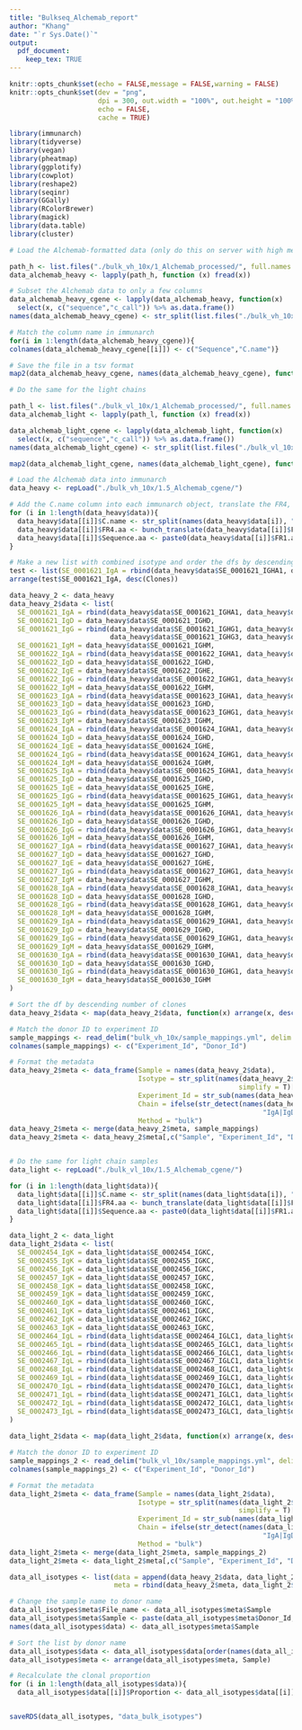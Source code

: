 ```yaml
---
title: "Bulkseq_Alchemab_report"
author: "Khang"
date: "`r Sys.Date()`"
output: 
  pdf_document: 
    keep_tex: TRUE
---
```


```r
knitr::opts_chunk$set(echo = FALSE,message = FALSE,warning = FALSE)
knitr::opts_chunk$set(dev = "png",
                      dpi = 300, out.width = "100%", out.height = "100%",
                      echo = FALSE,
                      cache = TRUE)
```

```r
library(immunarch)
library(tidyverse)
library(vegan)
library(pheatmap)
library(ggplotify)
library(cowplot)
library(reshape2)
library(seqinr)
library(GGally)
library(RColorBrewer)
library(magick)
library(data.table)
library(cluster)
```

```r
# Load the Alchemab-formatted data (only do this on server with high memory)

path_h <- list.files("./bulk_vh_10x/1_Alchemab_processed/", full.names = T)
data_alchemab_heavy <- lapply(path_h, function (x) fread(x))

# Subset the Alchemab data to only a few columns
data_alchemab_heavy_cgene <- lapply(data_alchemab_heavy, function(x)
  select(x, c("sequence","c_call")) %>% as.data.frame())
names(data_alchemab_heavy_cgene) <- str_split(list.files("./bulk_vh_10x/1_Alchemab_processed/"), "\\.", simplify = T)[,1]

# Match the column name in immunarch
for(i in 1:length(data_alchemab_heavy_cgene)){
colnames(data_alchemab_heavy_cgene[[i]]) <- c("Sequence","C.name")}

# Save the file in a tsv format
map2(data_alchemab_heavy_cgene, names(data_alchemab_heavy_cgene), function(x,y) write_tsv(x,paste0("./bulk_vh_10x/1.5_Alchemab_cgene/", y, ".tsv")))

# Do the same for the light chains

path_l <- list.files("./bulk_vl_10x/1_Alchemab_processed/", full.names = T)
data_alchemab_light <- lapply(path_l, function (x) fread(x))

data_alchemab_light_cgene <- lapply(data_alchemab_light, function(x)
  select(x, c("sequence","c_call")) %>% as.data.frame())
names(data_alchemab_light_cgene) <- str_split(list.files("./bulk_vl_10x/1_Alchemab_processed/"), "\\.", simplify = T)[,1]

map2(data_alchemab_light_cgene, names(data_alchemab_light_cgene), function(x,y) write_tsv(x,paste0("./bulk_vl_10x/1.5_Alchemab_cgene/", y, ".tsv")))
```

```r
# Load the Alchemab data into immunarch
data_heavy <- repLoad("./bulk_vh_10x/1.5_Alchemab_cgene/")

# Add the C.name column into each immunarch object, translate the FR4, paste the VDJ sequence
for (i in 1:length(data_heavy$data)){
  data_heavy$data[[i]]$C.name <- str_split(names(data_heavy$data[i]), "_", simplify = T)[,3]
  data_heavy$data[[i]]$FR4.aa <- bunch_translate(data_heavy$data[[i]]$FR4.nt)
  data_heavy$data[[i]]$Sequence.aa <- paste0(data_heavy$data[[i]]$FR1.aa, data_heavy$data[[i]]$CDR1.aa,    data_heavy$data[[i]]$FR2.aa, data_heavy$data[[i]]$CDR2.aa, data_heavy$data[[i]]$FR3.aa,        data_heavy$data[[i]]$CDR3.aa, data_heavy$data[[i]]$FR4.aa)
}

# Make a new list with combined isotype and order the dfs by descending number of clones
test <- list(SE_0001621_IgA = rbind(data_heavy$data$SE_0001621_IGHA1, data_heavy$data$SE_0001621_IGHA2))
arrange(test$SE_0001621_IgA, desc(Clones))

data_heavy_2 <- data_heavy
data_heavy_2$data <- list(
  SE_0001621_IgA = rbind(data_heavy$data$SE_0001621_IGHA1, data_heavy$data$SE_0001621_IGHA2),
  SE_0001621_IgD = data_heavy$data$SE_0001621_IGHD,
  SE_0001621_IgG = rbind(data_heavy$data$SE_0001621_IGHG1, data_heavy$data$SE_0001621_IGHG2,
                         data_heavy$data$SE_0001621_IGHG3, data_heavy$data$SE_0001621_IGHG4),
  SE_0001621_IgM = data_heavy$data$SE_0001621_IGHM,
  SE_0001622_IgA = rbind(data_heavy$data$SE_0001622_IGHA1, data_heavy$data$SE_0001622_IGHA2),
  SE_0001622_IgD = data_heavy$data$SE_0001622_IGHD,
  SE_0001622_IgE = data_heavy$data$SE_0001622_IGHE,
  SE_0001622_IgG = rbind(data_heavy$data$SE_0001622_IGHG1, data_heavy$data$SE_0001622_IGHG2, data_heavy$data$SE_0001622_IGHG3, data_heavy$data$SE_0001622_IGHG4),
  SE_0001622_IgM = data_heavy$data$SE_0001622_IGHM,
  SE_0001623_IgA = rbind(data_heavy$data$SE_0001623_IGHA1, data_heavy$data$SE_0001623_IGHA2),
  SE_0001623_IgD = data_heavy$data$SE_0001623_IGHD,
  SE_0001623_IgG = rbind(data_heavy$data$SE_0001623_IGHG1, data_heavy$data$SE_0001623_IGHG2, data_heavy$data$SE_0001623_IGHG3, data_heavy$data$SE_0001623_IGHG4),
  SE_0001623_IgM = data_heavy$data$SE_0001623_IGHM,
  SE_0001624_IgA = rbind(data_heavy$data$SE_0001624_IGHA1, data_heavy$data$SE_0001624_IGHA2),
  SE_0001624_IgD = data_heavy$data$SE_0001624_IGHD,
  SE_0001624_IgE = data_heavy$data$SE_0001624_IGHE,
  SE_0001624_IgG = rbind(data_heavy$data$SE_0001624_IGHG1, data_heavy$data$SE_0001624_IGHG2, data_heavy$data$SE_0001624_IGHG3, data_heavy$data$SE_0001624_IGHG4),
  SE_0001624_IgM = data_heavy$data$SE_0001624_IGHM,
  SE_0001625_IgA = rbind(data_heavy$data$SE_0001625_IGHA1, data_heavy$data$SE_0001625_IGHA1),
  SE_0001625_IgD = data_heavy$data$SE_0001625_IGHD,
  SE_0001625_IgE = data_heavy$data$SE_0001625_IGHE,
  SE_0001625_IgG = rbind(data_heavy$data$SE_0001625_IGHG1, data_heavy$data$E_0001625_IGHG2, data_heavy$data$SE_0001625_IGHG3, data_heavy$data$SE_0001625_IGHG4),
  SE_0001625_IgM = data_heavy$data$SE_0001625_IGHM,
  SE_0001626_IgA = rbind(data_heavy$data$SE_0001626_IGHA1, data_heavy$data$SE_0001626_IGHA2),
  SE_0001626_IgD = data_heavy$data$SE_0001626_IGHD,
  SE_0001626_IgG = rbind(data_heavy$data$SE_0001626_IGHG1, data_heavy$data$SE_0001626_IGHG2, data_heavy$data$SE_0001626_IGHG3, data_heavy$data$SE_0001626_IGHG4),
  SE_0001626_IgM = data_heavy$data$SE_0001626_IGHM,
  SE_0001627_IgA = rbind(data_heavy$data$SE_0001627_IGHA1, data_heavy$data$SE_0001627_IGHA2),
  SE_0001627_IgD = data_heavy$data$SE_0001627_IGHD,
  SE_0001627_IgE = data_heavy$data$SE_0001627_IGHE,
  SE_0001627_IgG = rbind(data_heavy$data$SE_0001627_IGHG1, data_heavy$data$SE_0001627_IGHG2, data_heavy$data$SE_0001627_IGHG3, data_heavy$data$SE_0001627_IGHG4),
  SE_0001627_IgM = data_heavy$data$SE_0001627_IGHM,
  SE_0001628_IgA = rbind(data_heavy$data$SE_0001628_IGHA1, data_heavy$data$SE_0001628_IGHA2),
  SE_0001628_IgD = data_heavy$data$SE_0001628_IGHD,
  SE_0001628_IgG = rbind(data_heavy$data$SE_0001628_IGHG1, data_heavy$data$SE_0001628_IGHG2, data_heavy$data$SE_0001628_IGHG3, data_heavy$data$SE_0001628_IGHG4),
  SE_0001628_IgM = data_heavy$data$SE_0001628_IGHM,
  SE_0001629_IgA = rbind(data_heavy$data$SE_0001629_IGHA1, data_heavy$data$SE_0001629_IGHA2),
  SE_0001629_IgD = data_heavy$data$SE_0001629_IGHD,
  SE_0001629_IgG = rbind(data_heavy$data$SE_0001629_IGHG1, data_heavy$data$SE_0001629_IGHG2, data_heavy$data$SE_0001629_IGHG3, data_heavy$data$SE_0001629_IGHG4),
  SE_0001629_IgM = data_heavy$data$SE_0001629_IGHM,
  SE_0001630_IgA = rbind(data_heavy$data$SE_0001630_IGHA1, data_heavy$data$SE_0001630_IGHA2),
  SE_0001630_IgD = data_heavy$data$SE_0001630_IGHD,
  SE_0001630_IgG = rbind(data_heavy$data$SE_0001630_IGHG1, data_heavy$data$SE_0001630_IGHG2, data_heavy$data$SE_0001630_IGHG3, data_heavy$data$SE_0001630_IGHG4),
  SE_0001630_IgM = data_heavy$data$SE_0001630_IGHM
)

# Sort the df by descending number of clones
data_heavy_2$data <- map(data_heavy_2$data, function(x) arrange(x, desc(Clones)))

# Match the donor ID to experiment ID
sample_mappings <- read_delim("bulk_vh_10x/sample_mappings.yml", delim = ":", escape_double = FALSE, col_names = FALSE, trim_ws = TRUE)
colnames(sample_mappings) <- c("Experiment_Id", "Donor_Id")

# Format the metadata
data_heavy_2$meta <- data_frame(Sample = names(data_heavy_2$data),
                                Isotype = str_split(names(data_heavy_2$data), "_", 
                                                         simplify = T)[,3],
                                Experiment_Id = str_sub(names(data_heavy_2$data), end = -5L),
                                Chain = ifelse(str_detect(names(data_heavy_2$data),
                                                               "IgA|IgD|IgE|IgG|IgM"),"heavy", "light"),
                                Method = "bulk")
data_heavy_2$meta <- merge(data_heavy_2$meta, sample_mappings)
data_heavy_2$meta <- data_heavy_2$meta[,c("Sample", "Experiment_Id", "Donor_Id", "Isotype", "Chain", "Method")]


# Do the same for light chain samples
data_light <- repLoad("./bulk_vl_10x/1.5_Alchemab_cgene/")

for (i in 1:length(data_light$data)){
  data_light$data[[i]]$C.name <- str_split(names(data_light$data[i]), "_", simplify = T)[,3]
  data_light$data[[i]]$FR4.aa <- bunch_translate(data_light$data[[i]]$FR4.nt)
  data_light$data[[i]]$Sequence.aa <- paste0(data_light$data[[i]]$FR1.aa, data_light$data[[i]]$CDR1.aa,    data_light$data[[i]]$FR2.aa, data_light$data[[i]]$CDR2.aa, data_light$data[[i]]$FR3.aa,        data_light$data[[i]]$CDR3.aa, data_light$data[[i]]$FR4.aa)
}

data_light_2 <- data_light
data_light_2$data <- list(
  SE_0002454_IgK = data_light$data$SE_0002454_IGKC,
  SE_0002455_IgK = data_light$data$SE_0002455_IGKC,
  SE_0002456_IgK = data_light$data$SE_0002456_IGKC,
  SE_0002457_IgK = data_light$data$SE_0002457_IGKC,
  SE_0002458_IgK = data_light$data$SE_0002458_IGKC,
  SE_0002459_IgK = data_light$data$SE_0002459_IGKC,
  SE_0002460_IgK = data_light$data$SE_0002460_IGKC,
  SE_0002461_IgK = data_light$data$SE_0002461_IGKC,
  SE_0002462_IgK = data_light$data$SE_0002462_IGKC,
  SE_0002463_IgK = data_light$data$SE_0002463_IGKC,
  SE_0002464_IgL = rbind(data_light$data$SE_0002464_IGLC1, data_light$data$SE_0002464_IGLC2, data_light$data$SE_0002464_IGLC3, data_light$data$SE_0002464_IGLC5, data_light$data$SE_0002464_IGLC6),
  SE_0002465_IgL = rbind(data_light$data$SE_0002465_IGLC1, data_light$data$SE_0002465_IGLC2, data_light$data$SE_0002465_IGLC3, data_light$data$SE_0002465_IGLC5, data_light$data$SE_0002465_IGLC6),
  SE_0002466_IgL = rbind(data_light$data$SE_0002466_IGLC1, data_light$data$SE_0002466_IGLC2, data_light$data$SE_0002466_IGLC3, data_light$data$SE_0002466_IGLC5, data_light$data$SE_0002466_IGLC6),
  SE_0002467_IgL = rbind(data_light$data$SE_0002467_IGLC1, data_light$data$SE_0002467_IGLC2, data_light$data$SE_0002467_IGLC3, data_light$data$SE_0002467_IGLC5, data_light$data$SE_0002467_IGLC6),
  SE_0002468_IgL = rbind(data_light$data$SE_0002468_IGLC1, data_light$data$SE_0002468_IGLC2, data_light$data$SE_0002468_IGLC3, data_light$data$SE_0002468_IGLC5, data_light$data$SE_0002468_IGLC6),
  SE_0002469_IgL = rbind(data_light$data$SE_0002469_IGLC1, data_light$data$SE_0002469_IGLC2, data_light$data$SE_0002469_IGLC3, data_light$data$SE_0002469_IGLC5, data_light$data$SE_0002469_IGLC6),
  SE_0002470_IgL = rbind(data_light$data$SE_0002470_IGLC1, data_light$data$SE_0002470_IGLC2, data_light$data$SE_0002470_IGLC3, data_light$data$SE_0002470_IGLC5, data_light$data$SE_0002470_IGLC6),
  SE_0002471_IgL = rbind(data_light$data$SE_0002471_IGLC1, data_light$data$SE_0002471_IGLC2, data_light$data$SE_0002471_IGLC3, data_light$data$SE_0002471_IGLC5, data_light$data$SE_0002471_IGLC6),
  SE_0002472_IgL = rbind(data_light$data$SE_0002472_IGLC1, data_light$data$SE_0002472_IGLC2, data_light$data$SE_0002472_IGLC3, data_light$data$SE_0002472_IGLC5, data_light$data$SE_0002472_IGLC6),
  SE_0002473_IgL = rbind(data_light$data$SE_0002473_IGLC1, data_light$data$SE_0002473_IGLC2, data_light$data$SE_0002473_IGLC3, data_light$data$SE_0002473_IGLC5, data_light$data$SE_0002473_IGLC6)
)
  
data_light_2$data <- map(data_light_2$data, function(x) arrange(x, desc(Clones)))

# Match the donor ID to experiment ID
sample_mappings_2 <- read_delim("bulk_vl_10x/sample_mappings.yml", delim = ":", escape_double = FALSE, col_names = FALSE, trim_ws = TRUE)
colnames(sample_mappings_2) <- c("Experiment_Id", "Donor_Id")

# Format the metadata
data_light_2$meta <- data_frame(Sample = names(data_light_2$data),
                                Isotype = str_split(names(data_light_2$data), "_", 
                                                         simplify = T)[,3],
                                Experiment_Id = str_sub(names(data_light_2$data), end = -5L),
                                Chain = ifelse(str_detect(names(data_light_2$data),
                                                               "IgA|IgD|IgE|IgG|IgM"),"heavy", "light"),
                                Method = "bulk")
data_light_2$meta <- merge(data_light_2$meta, sample_mappings_2)
data_light_2$meta <- data_light_2$meta[,c("Sample", "Experiment_Id", "Donor_Id", "Isotype", "Chain", "Method")]

data_all_isotypes <- list(data = append(data_heavy_2$data, data_light_2$data),
                          meta = rbind(data_heavy_2$meta, data_light_2$meta))

# Change the sample name to donor name
data_all_isotypes$meta$File_name <- data_all_isotypes$meta$Sample
data_all_isotypes$meta$Sample <- paste(data_all_isotypes$meta$Donor_Id, data_all_isotypes$meta$Isotype, data_all_isotypes$meta$Method, sep = "_")
names(data_all_isotypes$data) <- data_all_isotypes$meta$Sample

# Sort the list by donor name
data_all_isotypes$data <- data_all_isotypes$data[order(names(data_all_isotypes$data))]
data_all_isotypes$meta <- arrange(data_all_isotypes$meta, Sample)

# Recalculate the clonal proportion
for (i in 1:length(data_all_isotypes$data)){
  data_all_isotypes$data[[i]]$Proportion <- data_all_isotypes$data[[i]]$Clones/sum(data_all_isotypes$data[[i]]$Clones)}


saveRDS(data_all_isotypes, "data_bulk_isotypes")
```